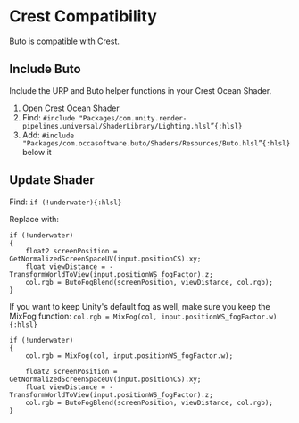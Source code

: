 # Crest Compatibility

Buto is compatible with Crest.

## Include Buto

Include the URP and Buto helper functions in your Crest Ocean Shader.

1. Open Crest Ocean Shader
1. Find: `#include "Packages/com.unity.render-pipelines.universal/ShaderLibrary/Lighting.hlsl”{:hlsl}`
1. Add: `#include "Packages/com.occasoftware.buto/Shaders/Resources/Buto.hlsl”{:hlsl}` below it

## Update Shader

Find: `if (!underwater){:hlsl}`

Replace with:

```hlsl
if (!underwater)
{
    float2 screenPosition = GetNormalizedScreenSpaceUV(input.positionCS).xy;
    float viewDistance = -TransformWorldToView(input.positionWS_fogFactor).z;
    col.rgb = ButoFogBlend(screenPosition, viewDistance, col.rgb);
}
```

If you want to keep Unity's default fog as well, make sure you keep the MixFog function: `col.rgb = MixFog(col, input.positionWS_fogFactor.w){:hlsl}`

```hlsl
if (!underwater)
{
    col.rgb = MixFog(col, input.positionWS_fogFactor.w);

    float2 screenPosition = GetNormalizedScreenSpaceUV(input.positionCS).xy;
    float viewDistance = -TransformWorldToView(input.positionWS_fogFactor).z;
    col.rgb = ButoFogBlend(screenPosition, viewDistance, col.rgb);
}
```
